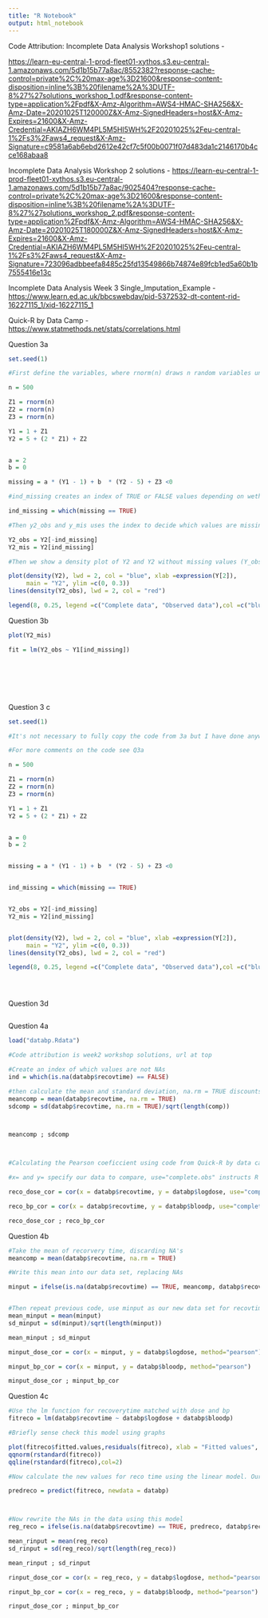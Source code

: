 ```yaml
---
title: "R Notebook"
output: html_notebook
---
```


Code Attribution:
Incomplete Data Analysis Workshop1 solutions -

<https://learn-eu-central-1-prod-fleet01-xythos.s3.eu-central-1.amazonaws.com/5d1b15b77a8ac/8552382?response-cache-control=private%2C%20max-age%3D21600&response-content-disposition=inline%3B%20filename%2A%3DUTF-8%27%27solutions_workshop_1.pdf&response-content-type=application%2Fpdf&X-Amz-Algorithm=AWS4-HMAC-SHA256&X-Amz-Date=20201025T120000Z&X-Amz-SignedHeaders=host&X-Amz-Expires=21600&X-Amz-Credential=AKIAZH6WM4PL5M5HI5WH%2F20201025%2Feu-central-1%2Fs3%2Faws4_request&X-Amz-Signature=c9581a6ab6ebd2612e42cf7c5f00b0071f07d483da1c2146170b4cce168abaa8>

Incomplete Data Analysis Workshop 2 solutions - 
<https://learn-eu-central-1-prod-fleet01-xythos.s3.eu-central-1.amazonaws.com/5d1b15b77a8ac/9025404?response-cache-control=private%2C%20max-age%3D21600&response-content-disposition=inline%3B%20filename%2A%3DUTF-8%27%27solutions_workshop_2.pdf&response-content-type=application%2Fpdf&X-Amz-Algorithm=AWS4-HMAC-SHA256&X-Amz-Date=20201025T180000Z&X-Amz-SignedHeaders=host&X-Amz-Expires=21600&X-Amz-Credential=AKIAZH6WM4PL5M5HI5WH%2F20201025%2Feu-central-1%2Fs3%2Faws4_request&X-Amz-Signature=723096adbbeefa8485c25fd13549866b74874e89fcb1ed5a60b1b7555416e13c>

Incomplete Data Analysis Week 3 Single_Imputation_Example -
<https://www.learn.ed.ac.uk/bbcswebdav/pid-5372532-dt-content-rid-16227115_1/xid-16227115_1>

Quick-R by Data Camp - 
<https://www.statmethods.net/stats/correlations.html>

Question 3a


```r

set.seed(1)

#First define the variables, where rnorm(n) draws n random variables under a normal distribution, with default mean = 0 and sd = 1

n = 500

Z1 = rnorm(n)
Z2 = rnorm(n)
Z3 = rnorm(n)

Y1 = 1 + Z1
Y2 = 5 + (2 * Z1) + Z2


a = 2
b = 0

missing = a * (Y1 - 1) + b  * (Y2 - 5) + Z3 <0

#ind_missing creates an index of TRUE or FALSE values depending on wether or not a value in the set missing is < Z1

ind_missing = which(missing == TRUE)

#Then y2_obs and y_mis uses the index to decide which values are missing in our currently fully observed set of Y2

Y2_obs = Y2[-ind_missing]
Y2_mis = Y2[ind_missing]

#Then we show a density plot of Y2 and Y2 without missing values (Y_obs), code heavily borrowed from workshop 1 solutions, url at top of document.

plot(density(Y2), lwd = 2, col = "blue", xlab =expression(Y[2]),
     main = "Y2", ylim =c(0, 0.3))
lines(density(Y2_obs), lwd = 2, col = "red")

legend(8, 0.25, legend =c("Complete data", "Observed data"),col =c("blue", "red"), lty =c(1,1), lwd =c(2,2), bty ="n")

```


Question 3b


```r
plot(Y2_mis)

fit = lm(Y2_obs ~ Y1[ind_missing])








```


Question 3 c


```r
set.seed(1)

#It's not necessary to fully copy the code from 3a but I have done anyway, just altering the values of a & b, just in case the code is run independently of 3a.

#For more comments on the code see Q3a

n = 500

Z1 = rnorm(n)
Z2 = rnorm(n)
Z3 = rnorm(n)

Y1 = 1 + Z1
Y2 = 5 + (2 * Z1) + Z2


a = 0
b = 2


missing = a * (Y1 - 1) + b  * (Y2 - 5) + Z3 <0


ind_missing = which(missing == TRUE)


Y2_obs = Y2[-ind_missing]
Y2_mis = Y2[ind_missing]


plot(density(Y2), lwd = 2, col = "blue", xlab =expression(Y[2]),
     main = "Y2", ylim =c(0, 0.3))
lines(density(Y2_obs), lwd = 2, col = "red")

legend(8, 0.25, legend =c("Complete data", "Observed data"),col =c("blue", "red"), lty =c(1,1), lwd =c(2,2), bty ="n")





```


Question 3d

```r



```



Question 4a


```r
load("databp.Rdata")

#Code attribution is week2 workshop solutions, url at top

#Create an index of which values are not NAs
ind = which(is.na(databp$recovtime) == FALSE)

#then calculate the mean and standard deviation, na.rm = TRUE discounts any NAs from the calculation
meancomp = mean(databp$recovtime, na.rm = TRUE)
sdcomp = sd(databp$recovtime, na.rm = TRUE)/sqrt(length(comp))



meancomp ; sdcomp



#Calculating the Pearson coeficcient using code from Quick-R by data camp, url at top.

#x= and y= specify our data to compare, use="complete.obs" instructs R to handle missing data using listwise deletion, and method is fairly self explanatory.

reco_dose_cor = cor(x = databp$recovtime, y = databp$logdose, use="complete.obs", method="pearson")

reco_bp_cor = cor(x = databp$recovtime, y = databp$bloodp, use="complete.obs", method="pearson")

reco_dose_cor ; reco_bp_cor
```


Question 4b


```r
#Take the mean of recorvery time, discarding NA's
meancomp = mean(databp$recovtime, na.rm = TRUE)

#Write this mean into our data set, replacing NAs

minput = ifelse(is.na(databp$recovtime) == TRUE, meancomp, databp$recovtime)


#Then repeat previous code, use minput as our new data set for recovtime
mean_minput = mean(minput)
sd_minput = sd(minput)/sqrt(length(minput))

mean_minput ; sd_minput

minput_dose_cor = cor(x = minput, y = databp$logdose, method="pearson")

minput_bp_cor = cor(x = minput, y = databp$bloodp, method="pearson")

minput_dose_cor ; minput_bp_cor

```




Question 4c


```r

#Use the lm function for recoverytime matched with dose and bp
fitreco = lm(databp$recovtime ~ databp$logdose + databp$bloodp)

#Briefly sense check this model using graphs

plot(fitreco$fitted.values,residuals(fitreco), xlab = "Fitted values", ylab = "Residuals")
qqnorm(rstandard(fitreco))
qqline(rstandard(fitreco),col=2)

#Now calculate the new values for reco time using the linear model. Our missing values are at index 4, 10 and 22.

predreco = predict(fitreco, newdata = databp)



#Now rewrite the NAs in the data using this model
reg_reco = ifelse(is.na(databp$recovtime) == TRUE, predreco, databp$recovtime)

mean_rinput = mean(reg_reco)
sd_rinput = sd(reg_reco)/sqrt(length(reg_reco))

mean_rinput ; sd_rinput

rinput_dose_cor = cor(x = reg_reco, y = databp$logdose, method="pearson")

rinput_bp_cor = cor(x = reg_reco, y = databp$bloodp, method="pearson")

rinput_dose_cor ; minput_bp_cor


```